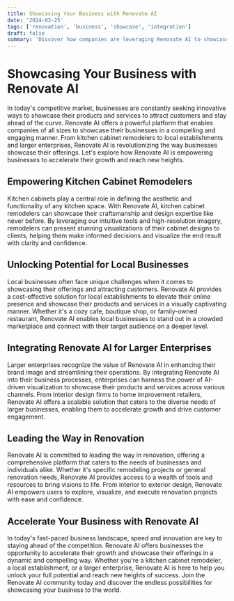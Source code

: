 ```yaml
---
title: Showcasing Your Business with Renovate AI
date: '2024-03-25'
tags: ['renovation', 'business', 'showcase', 'integration']
draft: false
summary: 'Discover how companies are leveraging Renovate AI to showcase their businesses, from kitchen cabinet remodelers to local establishments and larger enterprises.'
---
```


# Showcasing Your Business with Renovate AI

In today's competitive market, businesses are constantly seeking innovative ways to showcase their products and services to attract customers and stay ahead of the curve. Renovate AI offers a powerful platform that enables companies of all sizes to showcase their businesses in a compelling and engaging manner. From kitchen cabinet remodelers to local establishments and larger enterprises, Renovate AI is revolutionizing the way businesses showcase their offerings. Let's explore how Renovate AI is empowering businesses to accelerate their growth and reach new heights.

## Empowering Kitchen Cabinet Remodelers

Kitchen cabinets play a central role in defining the aesthetic and functionality of any kitchen space. With Renovate AI, kitchen cabinet remodelers can showcase their craftsmanship and design expertise like never before. By leveraging our intuitive tools and high-resolution imagery, remodelers can present stunning visualizations of their cabinet designs to clients, helping them make informed decisions and visualize the end result with clarity and confidence.

## Unlocking Potential for Local Businesses

Local businesses often face unique challenges when it comes to showcasing their offerings and attracting customers. Renovate AI provides a cost-effective solution for local establishments to elevate their online presence and showcase their products and services in a visually captivating manner. Whether it's a cozy cafe, boutique shop, or family-owned restaurant, Renovate AI enables local businesses to stand out in a crowded marketplace and connect with their target audience on a deeper level.

## Integrating Renovate AI for Larger Enterprises

Larger enterprises recognize the value of Renovate AI in enhancing their brand image and streamlining their operations. By integrating Renovate AI into their business processes, enterprises can harness the power of AI-driven visualization to showcase their products and services across various channels. From interior design firms to home improvement retailers, Renovate AI offers a scalable solution that caters to the diverse needs of larger businesses, enabling them to accelerate growth and drive customer engagement.

## Leading the Way in Renovation

Renovate AI is committed to leading the way in renovation, offering a comprehensive platform that caters to the needs of businesses and individuals alike. Whether it's specific remodeling projects or general renovation needs, Renovate AI provides access to a wealth of tools and resources to bring visions to life. From interior to exterior design, Renovate AI empowers users to explore, visualize, and execute renovation projects with ease and confidence.

## Accelerate Your Business with Renovate AI

In today's fast-paced business landscape, speed and innovation are key to staying ahead of the competition. Renovate AI offers businesses the opportunity to accelerate their growth and showcase their offerings in a dynamic and compelling way. Whether you're a kitchen cabinet remodeler, a local establishment, or a larger enterprise, Renovate AI is here to help you unlock your full potential and reach new heights of success. Join the Renovate AI community today and discover the endless possibilities for showcasing your business to the world.
